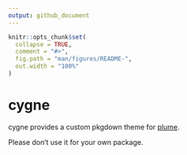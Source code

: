 ```yaml
---
output: github_document
---
```


<!-- README.md is generated from README.Rmd. Please edit that file -->

```r
knitr::opts_chunk$set(
  collapse = TRUE,
  comment = "#>",
  fig.path = "man/figures/README-",
  out.width = "100%"
)
```

# cygne

<!-- badges: start -->
<!-- badges: end -->

cygne provides a custom pkgdown theme for [plume](https://github.com/arnaudgallou/plume).

Please don't use it for your own package.
